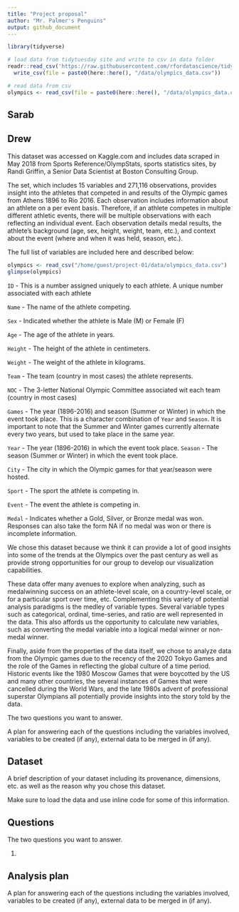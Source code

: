 ```yaml
---
title: "Project proposal"
author: "Mr. Palmer's Penguins"
output: github_document
---
```


```r
library(tidyverse)

# load data from tidytuesday site and write to csv in data folder
readr::read_csv('https://raw.githubusercontent.com/rfordatascience/tidytuesday/master/data/2021/2021-07-27/olympics.csv') %>%
  write_csv(file = paste0(here::here(), "/data/olympics_data.csv"))

# read data from csv
olympics <- read_csv(file = paste0(here::here(), "/data/olympics_data.csv"))
```


## Sarab

## Drew


This dataset was accessed on Kaggle.com and includes data scraped in May 2018 from Sports Reference/OlympStats, sports statistics sites, by Randi Griffin, a Senior Data Scientist at Boston Consulting Group. 

The set, which includes 15 variables and 271,116 observations, provides insight into the athletes that competed in and results of the Olympic games from Athens 1896 to Rio 2016. Each observation includes information about an athlete on a per event basis. Therefore, if an athlete competes in multiple different athletic events, there will be multiple observations with each reflecting an individual event. Each observation details medal results, the athlete's background (age, sex, height, weight, team, etc.), and context about the event (where and when it was held, season, etc.).

The full list of variables are included here and described below:

```r
olympics <- read_csv("/home/guest/project-01/data/olympics_data.csv")
glimpse(olympics)
```

`ID` - This is a number assigned uniquely to each athlete.
A unique number associated with each athlete

`Name` - The name of the athlete competing.

`Sex` - Indicated whether the athlete is Male (M) or Female (F)

`Age` - The age of the athlete in years.

`Height` - The height of the athlete in centimeters.

`Weight` - The weight of the athlete in kilograms.

`Team` - The team (country in most cases) the athlete represents.

`NOC` - The 3-letter National Olympic Committee associated wit each team (country in most cases)

`Games` - The year (1896-2016) and season (Summer or Winter) in which the event took place. This is a character combination of `Year` and `Season`. It is important to note that the Summer and Winter games currently alternate every two years, but used to take place in the same year.

`Year` - The year (1896-2016) in which the event took place. 
`Season` - The season (Summer or Winter) in which the event took place.

`City` - The city in which the Olympic games for that year/season were hosted.

`Sport` - The sport the athlete is competing in.

`Event` - The event the athlete is competing in.

`Medal` - Indicates whether a Gold, Silver, or Bronze medal was won. Responses can also take the form NA if no medal was won or there is incomplete information.

We chose this dataset because we think it can provide a lot of good insights into some of the trends at the Olympics over the past century as well as provide strong opportunities for our group to develop our visualization capabilities. 

These data offer many avenues to explore when analyzing, such as medalwinning success on an athlete-level scale, on a country-level scale, or for a particular sport over time, etc. Complementing this variety of potential analysis paradigms is the medley of variable types. Several variable types such as categorical, ordinal, time-series, and ratio are well represented in the data. This also affords us the opportunity to calculate new variables, such as converting the medal variable into a logical medal winner or non-medal winner.

Finally, aside from the properties of the data itself, we chose to analyze data from the Olympic games due to the recency of the 2020 Tokyo Games and the role of the Games in reflecting the global culture of a time period. Historic events like the 1980 Moscow Games that were boycotted by the US and many other countries, the several instances of Games that were cancelled during the World Wars, and the late 1980s advent of professional superstar Olympians all potentially provide insights into the story told by the data.





The two questions you want to answer.

A plan for answering each of the questions including the variables involved, variables to be created (if any), external data to be merged in (if any).

## Dataset

A brief description of your dataset including its provenance, dimensions, etc. as well as the reason why you chose this dataset.

Make sure to load the data and use inline code for some of this information.

## Questions

The two questions you want to answer.

1.

## Analysis plan

A plan for answering each of the questions including the variables involved, variables to be created (if any), external data to be merged in (if any).



